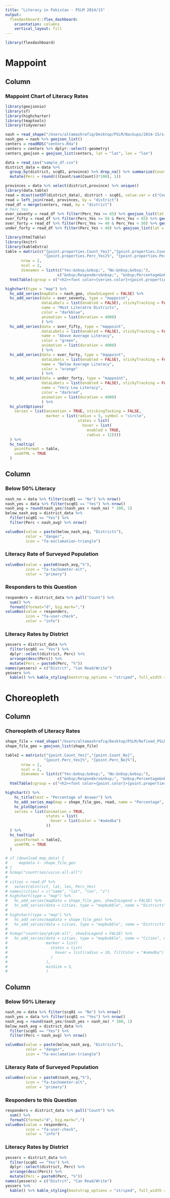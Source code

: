 ```yaml
---
title: "Literacy in Pakistan - PSLM 2014/15"
output: 
  flexdashboard::flex_dashboard:
    orientation: columns
    vertical_layout: fill
---
```


```r
library(flexdashboard)
```

Mappoint
======================================================================

Column {data-width=750}
-----------------------------------------------------------------------

### Mappoint Chart of Literacy Rates

```r
library(geojsonio)
library(sf)
library(highcharter)
library(tmaptools)
library(tidyverse)

nash = read_shape("/Users/altamashrafiq/Desktop/PSLM/Backups/2014-15/simple_nash.shp", stringsAsFactors = FALSE)
nash_geo = nash %>% geojson_list()
centers = readRDS("centers.Rda") 
centers = centers %>% dplyr::select(-geometry)
centers_geojson = geojson_list(centers, lat = "lat", lon = "lon")

data = read_csv("sample_df.csv")
district_data = data %>%
  group_by(district, scq01, province) %>% drop_na() %>% summarize(Count = n()) %>% group_by(district) %>% 
  mutate(Perc = round(((Count/sum(Count))*100), 1))

provinces = data %>% select(district,province) %>% unique()
library(data.table)
read = dcast(setDT(district_data), district ~ scq01, value.var = c("Count", "Perc")) 
read = left_join(read, provinces, by = "district")
read_df = merge(centers, read, by = "district")
# Perc_Yes
over_seventy = read_df %>% filter(Perc_Yes >= 65) %>% geojson_list(lat = "lat", lon = "lon")
over_fifty = read_df %>% filter(Perc_Yes >= 50 & Perc_Yes < 65) %>% geojson_list(lat = "lat", lon = "lon")
over_forty = read_df %>% filter(Perc_Yes >= 40 & Perc_Yes < 50) %>% geojson_list(lat = "lat", lon = "lon")
under_forty = read_df %>% filter(Perc_Yes < 40) %>% geojson_list(lat = "lat", lon = "lon")

library(htmlTable)
library(knitr)
library(kableExtra)
table = matrix(c("{point.properties.Count_Yes}","{point.properties.Count_No}",
                 "{point.properties.Perc_Yes}%", "{point.properties.Perc_No}%"),
       nrow = 2,
       ncol = 2,
       dimnames = list(c("Yes:&nbsp;&nbsp;", "No:&nbsp;&nbsp;"),
                       c("&nbsp;Responders&nbsp;", "&nbsp;Percentage&nbsp;"))) %>% 
  htmlTable(cgroup = c("<h2><font color={series.color}>{point.properties.district}</font></h2>"))

highchart(type = "map") %>%
  hc_add_series(mapData = nash_geo, showInLegend = FALSE) %>%
  hc_add_series(data = over_seventy, type = "mappoint",
                dataLabels = list(enabled = FALSE), stickyTracking = FALSE,
                name = "Most Literatre Districts",
                color = "darkblue",
                animation = list(duration = 4000)
                ) %>%
  hc_add_series(data = over_fifty, type = "mappoint",
                dataLabels = list(enabled = FALSE), stickyTracking = FALSE,
                name = "Above Average Literacy", 
                color = "green",
                animation = list(duration = 4000)
                ) %>%
  hc_add_series(data = over_forty, type = "mappoint",
                dataLabels = list(enabled = FALSE), stickyTracking = FALSE,
                name = "Below Average Literacy", 
                color = "orange"
                ) %>%
  hc_add_series(data = under_forty, type = "mappoint",
                dataLabels = list(enabled = FALSE), stickyTracking = FALSE,
                name = "Very Low Literacy", 
                color = "darkred",
                animation = list(duration = 4000)
                ) %>%
  hc_plotOptions(
    series = list(animation = TRUE, stickingTacking = FALSE,
                  marker = list(radius = 5, symbol = "circle",
                                states = list(
                                  hover = list(
                                    enabled = TRUE, 
                                    radius = 12))))
  ) %>%
  hc_tooltip(
    pointFormat = table,
    useHTML = TRUE
  )
```

Column {data-width=250}
-----------------------------------------------------------------------

### Below 50% Literacy

```r
nash_no = data %>% filter(scq01 == "No") %>% nrow()
nash_yes = data %>% filter(scq01 == "Yes") %>% nrow()
nash_avg = round(nash_yes/(nash_yes + nash_no) * 100, 1)
below_nash_avg = district_data %>%
  filter(scq01 == "Yes") %>%
  filter(Perc < nash_avg) %>% nrow()

valueBox(value = paste(below_nash_avg, "Districts"),
         color = "danger",
         icon = "fa-exclamation-triangle")
```

### Literacy Rate of Surveyed Population

```r
valueBox(value = paste0(nash_avg,"%"),
         icon = "fa-tachometer-alt",
         color = "primary")
```

### Responders to this Question

```r
responders = district_data %>% pull("Count") %>% 
  sum() %>%
  formatC(format="d", big.mark=",")
valueBox(value = responders,
         icon = "fa-user-check",
         color = "info")
```

### Literacy Rates by District

```r
yessers = district_data %>%
  filter(scq01 == "Yes") %>%
  dplyr::select(district, Perc) %>%
  arrange(desc(Perc)) %>%
  mutate(Perc = paste0(Perc, "%"))
names(yessers) = c("Distrct", "Can Read/Write")
yessers %>%
  kable() %>% kable_styling(bootstrap_options = "striped", full_width = F)
```


Choreopleth
======================================================================

Column {data-width=750}
-----------------------------------------------------------------------

### Choreopleth of Literacy Rates

```r
shape_file = read_shape("/Users/altamashrafiq/Desktop/PSLM/Refined_PSLM/district_boundaries.shp", stringsAsFactors = FALSE) %>% arrange(district)
shape_file_geo = geojson_list(shape_file)

table2 = matrix(c("{point.Count_Yes}","{point.Count_No}",
                 "{point.Perc_Yes}%", "{point.Perc_No}%"),
       nrow = 2,
       ncol = 2,
       dimnames = list(c("Yes:&nbsp;&nbsp;", "No:&nbsp;&nbsp;"),
                       c("&nbsp;Responders&nbsp;", "&nbsp;Percentage&nbsp;"))) %>% 
  htmlTable(cgroup = c("<h2><font color={point.color}>{point.properties.district}</font></h2>"))

highchart() %>%
    hc_title(text = "Percentage of Answer") %>% 
    hc_add_series_map(map = shape_file_geo, read, name = "Percentage", value = "Perc_Yes", joinBy = "district", borderColor = "black", borderWidth = 0.2) %>%
    hc_plotOptions(
    series = list(animation = TRUE,
                  states = list(
                    hover = list(color = "#a4edba")
                  ))
  ) %>%
  hc_tooltip(
    pointFormat = table2,
    useHTML = TRUE
  )
```


```r
# if (download_map_data) {
#     mapdata <- shape_file_geo
# }
# hcmap("countries/us/us-all-all")
# 
# cities = read_df %>%
#   select(district, lat, lon, Perc_Yes)
# names(cities) = c("name", "lat", "lon", "z")
# highchart(type = "map") %>%
#   hc_add_series(mapData = shape_file_geo, showInLegend = FALSE) %>%
#   hc_add_series(data = cities, type = "mapbubble", name = "Districts", maxSize = '10%')
# 
# highchart(type = "map") %>%
#   hc_add_series(mapData = shape_file_geo) %>%
#   hc_add_series(data = cities, type = "mapbubble", name = "Districts", maxSize = '10%')
# 
# hcmap("countries/pk/pk-all", showInLegend = FALSE) %>% 
#   hc_add_series(data = cities, type = "mapbubble", name = "Cities", maxSize = 12,
#                 marker = list(
#                   states = list(
#                     hover = list(radius = 10, fillColor = "#a4edba")
#                   )
#                 ),
#                 minSize = 5,
#                 )
```


Column {data-width=250}
-----------------------------------------------------------------------

### Below 50% Literacy

```r
nash_no = data %>% filter(scq01 == "No") %>% nrow()
nash_yes = data %>% filter(scq01 == "Yes") %>% nrow()
nash_avg = round(nash_yes/(nash_yes + nash_no) * 100, 1)
below_nash_avg = district_data %>%
  filter(scq01 == "Yes") %>%
  filter(Perc < nash_avg) %>% nrow()

valueBox(value = paste(below_nash_avg, "Districts"),
         color = "danger",
         icon = "fa-exclamation-triangle")
```

### Literacy Rate of Surveyed Population

```r
valueBox(value = paste0(nash_avg,"%"),
         icon = "fa-tachometer-alt",
         color = "primary")
```

### Responders to this Question

```r
responders = district_data %>% pull("Count") %>% 
  sum() %>%
  formatC(format="d", big.mark=",")
valueBox(value = responders,
         icon = "fa-user-check",
         color = "info")
```

### Literacy Rates by District

```r
yessers = district_data %>%
  filter(scq01 == "Yes") %>%
  dplyr::select(district, Perc) %>%
  arrange(desc(Perc)) %>%
  mutate(Perc = paste0(Perc, "%"))
names(yessers) = c("Distrct", "Can Read/Write")
yessers %>%
  kable() %>% kable_styling(bootstrap_options = "striped", full_width = F)
```




















